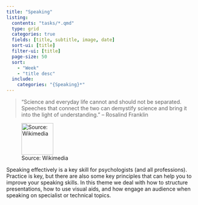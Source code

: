 ```yaml
---
title: "Speaking"
listing:
  contents: "tasks/*.qmd"
  type: grid
  categories: true
  fields: [title, subtitle, image, date]
  sort-ui: [title]
  filter-ui: [title]
  page-size: 50
  sort: 
    - "Week"
    - "title desc"
  include:
    categories: "{Speaking}*"
---
```


> "Science and everyday life cannot and should not be separated. Speeches that connect the two can demystify science and bring it into the light of understanding." -- Rosalind Franklin

![Source: Wikimedia](images/Rosalind_Franklin.jpg){width="6em"}

<!-- Maybe find a better quote? -->

<!-- https://commons.wikimedia.org/wiki/File:Rosalind_Franklin.jpg -->

Speaking effectively is a key skill for psychologists (and all professions). Practice is key, but there are also some key principles that can help you to improve your speaking skills. In this theme we deal with how to structure presentations, how to use visual aids, and how engage an audience when speaking on specialist or technical topics.
